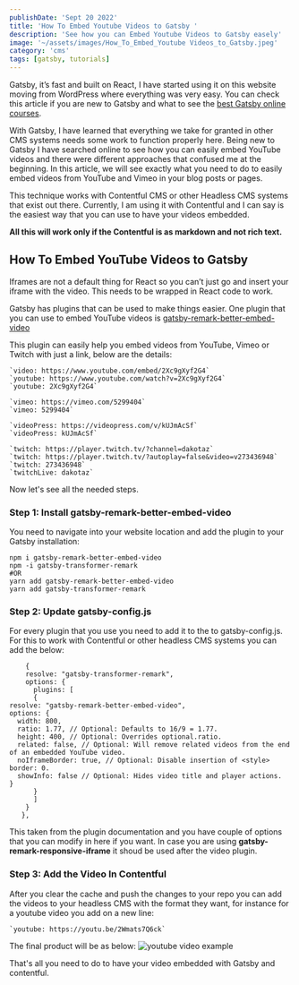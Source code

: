 ```yaml
---
publishDate: 'Sept 20 2022'
title: 'How To Embed Youtube Videos to Gatsby '
description: 'See how you can Embed Youtube Videos to Gatsby easely'
image: '~/assets/images/How_To_Embed_Youtube Videos_to_Gatsby.jpeg'
category: 'cms'
tags: [gatsby, tutorials]
---
```


Gatsby, it’s fast and built on React, I have started using it on this website moving from WordPress where everything was very easy. You can check this article if you are new to Gatsby and what to see the [best Gatsby online courses](https://www.bitdoze.com/gatsby-js-online-courses/).

With Gatsby, I have learned that everything we take for granted in other CMS systems needs some work to function properly here. Being new to Gatsby I have searched online to see how you can easily embed YouTube videos and there were different approaches that confused me at the beginning. In this article, we will see exactly what you need to do to easily embed videos from YouTube and Vimeo in your blog posts or pages.

This technique works with Contentful CMS or other Headless CMS systems that exist out there. Currently, I am using it with Contentful and I can say is the easiest way that you can use to have your videos embedded.

**All this will work only if the Contentful is as markdown and not rich text.**

## How To Embed YouTube Videos to Gatsby

Iframes are not a default thing for React so you can’t just go and insert your iframe with the video. This needs to be wrapped in React code to work.

Gatsby has plugins that can be used to make things easier. One plugin that you can use to embed YouTube videos is [gatsby-remark-better-embed-video](https://www.gatsbyjs.com/plugins/gatsby-remark-better-embed-video/)

This plugin can easily help you embed videos from YouTube, Vimeo or Twitch with just a link, below are the details:

    `video: https://www.youtube.com/embed/2Xc9gXyf2G4`
    `youtube: https://www.youtube.com/watch?v=2Xc9gXyf2G4`
    `youtube: 2Xc9gXyf2G4`

    `vimeo: https://vimeo.com/5299404`
    `vimeo: 5299404`

    `videoPress: https://videopress.com/v/kUJmAcSf`
    `videoPress: kUJmAcSf`

    `twitch: https://player.twitch.tv/?channel=dakotaz`
    `twitch: https://player.twitch.tv/?autoplay=false&video=v273436948`
    `twitch: 273436948`
    `twitchLive: dakotaz`

Now let's see all the needed steps.

### Step 1: Install gatsby-remark-better-embed-video

You need to navigate into your website location and add the plugin to your Gatsby installation:

    npm i gatsby-remark-better-embed-video
    npm -i gatsby-transformer-remark
    #OR
    yarn add gatsby-remark-better-embed-video
    yarn add gatsby-transformer-remark

### Step 2: Update gatsby-config.js

For every plugin that you use you need to add it to the to gatsby-config.js. For this to work with Contentful or other headless CMS systems you can add the below:

```
    {
    resolve: "gatsby-transformer-remark",
    options: {
      plugins: [
      {
resolve: "gatsby-remark-better-embed-video",
options: {
  width: 800,
  ratio: 1.77, // Optional: Defaults to 16/9 = 1.77.
  height: 400, // Optional: Overrides optional.ratio.
  related: false, // Optional: Will remove related videos from the end of an embedded YouTube video.
  noIframeBorder: true, // Optional: Disable insertion of <style> border: 0.
  showInfo: false // Optional: Hides video title and player actions.
}
      }
      ]
    }
   },
```

This taken from the plugin documentation and you have couple of options that you can modify in here if you want. In case you are using **gatsby-remark-responsive-iframe** it shoud be used after the video plugin.

### Step 3: Add the Video In Contentful

After you clear the cache and push the changes to your repo you can add the videos to your headless CMS with the format they want, for instance for a youtube video you add on a new line:

    `youtube: https://youtu.be/2Wmats7Q6ck`

The final product will be as below:
![youtube video example](//images.ctfassets.net/l6qg42gls3p1/FFqinDaxqYtYt2Oz2G0M2/32c04d044a9a944f2611a7ed62c8a48f/youtube_video.jpeg)

That's all you need to do to have your video embedded with Gatsby and contentful.
